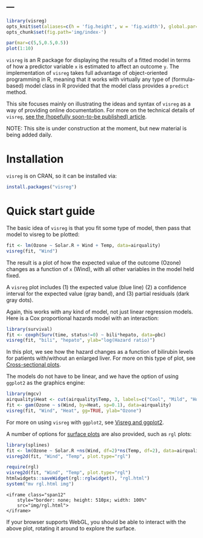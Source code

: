 ---
---
```r
library(visreg)
opts_knit$set(aliases=c(h = 'fig.height', w = 'fig.width'), global.par=TRUE)
opts_chunk$set(fig.path='img/index-')
```
```r
par(mar=c(5,5,0.5,0.5))
plot(1:10)
```

`visreg` is an R package for displaying the results of a fitted model in terms of how a predictor variable `x` is estimated to affect an outcome `y`.  The implementation of `visreg` takes full advantage of object-oriented programming in R, meaning that it works with virtually any type of (formula-based) model class in R provided that the model class provides a `predict` method.

This site focuses mainly on illustrating the ideas and syntax of `visreg` as a way of providing online documentation.  For more on the technical details of `visreg`, [see the (hopefully soon-to-be published) article](http://myweb.uiowa.edu/pbreheny/publications/visreg.pdf).

NOTE: This site is under construction at the moment, but new material is being added daily.

# Installation

`visreg` is on CRAN, so it can be installed via:

```r
install.packages("visreg")
```

# Quick start guide

The basic idea of `visreg` is that you fit some type of model, then pass that model to visreg to be plotted:

```r
fit <- lm(Ozone ~ Solar.R + Wind + Temp, data=airquality)
visreg(fit, "Wind")
```

The result is a plot of how the expected value of the outcome (Ozone) changes as a function of `x` (Wind), with all other variables in the model held fixed.

A `visreg` plot includes (1) the expected value (blue line) (2) a confidence interval for the expected value (gray band), and (3) partial residuals (dark gray dots).  

Again, this works with any kind of model, not just linear regression models.  Here is a Cox proportional hazards model with an interaction:

```r
library(survival)
fit <- coxph(Surv(time, status!=0) ~ bili*hepato, data=pbc)
visreg(fit, "bili", "hepato", ylab="log(Hazard ratio)")
```

In this plot, we see how the hazard changes as a function of bilirubin levels for patients with/without an enlarged liver.  For more on this type of plot, see [Cross-sectional plots](cross-section).  

The models do not have to be linear, and we have the option of using `ggplot2` as the graphics engine:

```r
library(mgcv)
airquality$Heat <- cut(airquality$Temp, 3, labels=c("Cool", "Mild", "Hot"))
fit <- gam(Ozone ~ s(Wind, by=Heat, sp=0.1), data=airquality)
visreg(fit, "Wind", "Heat", gg=TRUE, ylab="Ozone")
```

For more on using `visreg` with `ggplot2`, see [Visreg and ggplot2](gg.html).

A number of options for [surface plots](surface.html) are also provided, such as `rgl` plots:

```r
library(splines)
fit <- lm(Ozone ~ Solar.R +ns(Wind, df=2)*ns(Temp, df=2), data=airquality)
visreg2d(fit, "Wind", "Temp", plot.type="rgl")
```

```r
require(rgl)
visreg2d(fit, "Wind", "Temp", plot.type="rgl")
htmlwidgets::saveWidget(rgl::rglwidget(), "rgl.html")
system("mv rgl.html img")
```

<div class="container" style="width: 100%">
  <div class="row-fluid">
    <iframe class="span12" 
	    style="border: none; height: 510px; width: 100%"
	    src="img/rgl.html">
    </iframe>
  </div>
</div>

If your browser supports WebGL, you should be able to interact with the above plot, rotating it around to explore the surface.
